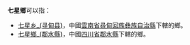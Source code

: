 '''七星鄉'''可以指：
* [[七星乡_(寻甸县)|七星乡_(寻甸县)]]，中國[[雲南省|雲南省]][[尋甸回族彝族自治縣|尋甸回族彝族自治縣]]下轄的鄉。
* [[七星鄉_(鄰水縣)|七星鄉_(鄰水縣)]]，中國[[四川省|四川省]][[鄰水縣|鄰水縣]]下轄的鄉。
{{disambig|cat=三字中國鄉名消歧義}}